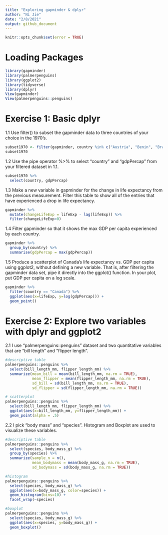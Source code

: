 ```yaml
---
title: "Exploring gapminder & dplyr"
author: "Ni Jie"
date: "2/8/2021"
output: github_document
---
```

```r
knitr::opts_chunk$set(error = TRUE)
```

# Loading Packages

```r
library(gapminder)
library(palmerpenguins)
library(ggplot2)
library(tidyverse)
library(dplyr)
View(gapminder)
View(palmerpenguins::penguins)
```

# Exercise 1: Basic dplyr

1.1 Use filter() to subset the gapminder data to three countries of your choice in the 1970’s.

```r
subset1970 <- filter(gapminder, country %in% c("Austria", "Benin", "Brazil") & year >=1970 & year < 1980)
subset1970
```
1.2 Use the pipe operator %>% to select “country” and “gdpPercap” from your filtered dataset in 1.1.

```r
subset1970 %>%
  select(country, gdpPercap)
```
1.3 Make a new variable in gapminder for the change in life expectancy from the previous measurement. Filter this table to show all of the entries that have experienced a drop in life expectancy.

```r
gapminder %>%
  mutate(changeLifeExp = lifeExp - lag(lifeExp)) %>%
  filter(changeLifeExp<0)
```
1.4 Filter gapminder so that it shows the max GDP per capita experienced by each country.

```r
gapminder %>%
  group_by(country) %>%
  summarise(gdpPercap = max(gdpPercap))
```
1.5 Produce a scatterplot of Canada’s life expectancy vs. GDP per capita using ggplot2, without defining a new variable. That is, after filtering the gapminder data set, pipe it directly into the ggplot() function. In your plot, put GDP per capita on a log scale.

```r
gapminder %>%
  filter(country == "Canada") %>%
  ggplot(aes(x=lifeExp, y=log(gdpPercap))) + 
  geom_point()
```

# Exercise 2: Explore two variables with dplyr and ggplot2

2.1 I use "palmerpenguins::penguins" dataset and two quantitative variables that are "bill length" and "flipper length".

```r
#descriptive table
palmerpenguins::penguins %>%
  select(bill_length_mm, flipper_length_mm) %>%
  summarize(mean_bill = mean(bill_length_mm, na.rm = TRUE),
            mean_flipper = mean(flipper_length_mm, na.rm = TRUE),
            sd_bill = sd(bill_length_mm, na.rm = TRUE),
            sd_flipper = sd(flipper_length_mm, na.rm = TRUE))

# scatterplot
palmerpenguins::penguins %>%
  select(bill_length_mm, flipper_length_mm) %>%
  ggplot(aes(x=bill_length_mm, y=flipper_length_mm)) + 
  geom_point(alpha = .5)
```
2.2 I pick "body mass" and "species". Histogram and Boxplot are used to visualize these variables.

```r
#descriptive table
palmerpenguins::penguins %>%
  select(species, body_mass_g) %>%
  group_by(species) %>%
  summarize(sample_n = n(), 
            mean_bodymass = mean(body_mass_g, na.rm = TRUE), 
            sd_bodymass = sd(body_mass_g, na.rm = TRUE))

#histogram
palmerpenguins::penguins %>%
  select(species, body_mass_g) %>%
  ggplot(aes(x=body_mass_g, color=species)) + 
  geom_histogram(bins=10) +
  facet_wrap(~species)

#boxplot
palmerpenguins::penguins %>%
  select(species, body_mass_g) %>%
  ggplot(aes(x=species, y=body_mass_g)) + 
  geom_boxplot()
```

